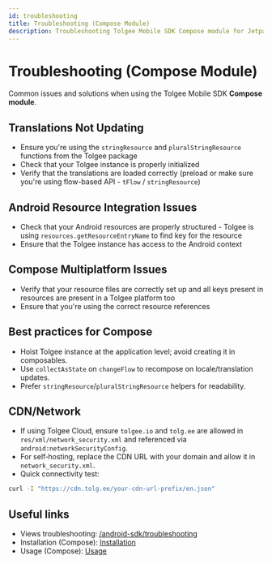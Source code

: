 ```yaml
---
id: troubleshooting
title: Troubleshooting (Compose Module)
description: Troubleshooting Tolgee Mobile SDK Compose module for Jetpack Compose and Compose Multiplatform
---
```


# Troubleshooting (Compose Module)

Common issues and solutions when using the Tolgee Mobile SDK **Compose module**.

## Translations Not Updating

- Ensure you're using the `stringResource` and `pluralStringResource` functions from the Tolgee package
- Check that your Tolgee instance is properly initialized
- Verify that the translations are loaded correctly (preload or make sure you're using flow-based API - `tFlow` / `stringResource`)

## Android Resource Integration Issues

- Check that your Android resources are properly structured - Tolgee is using `resources.getResourceEntryName` to find key for the resource
- Ensure that the Tolgee instance has access to the Android context

## Compose Multiplatform Issues

- Verify that your resource files are correctly set up and all keys present in resources are present in a Tolgee platform too
- Ensure that you're using the correct resource references

## Best practices for Compose

- Hoist Tolgee instance at the application level; avoid creating it in composables.
- Use `collectAsState` on `changeFlow` to recompose on locale/translation updates.
- Prefer `stringResource`/`pluralStringResource` helpers for readability.

## CDN/Network

- If using Tolgee Cloud, ensure `tolgee.io` and `tolg.ee` are allowed in `res/xml/network_security.xml` and referenced via `android:networkSecurityConfig`.
- For self‑hosting, replace the CDN URL with your domain and allow it in `network_security.xml`.
- Quick connectivity test:

```bash
curl -I "https://cdn.tolg.ee/your-cdn-url-prefix/en.json"
```

## Useful links

- Views troubleshooting: [/android-sdk/troubleshooting](/android-sdk/troubleshooting)
- Installation (Compose): [Installation](./installation.mdx)
- Usage (Compose): [Usage](./usage.mdx)

